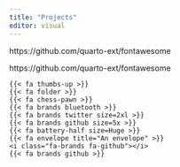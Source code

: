```yaml
---
title: "Projects"
editor: visual
---
```


https://github.com/quarto-ext/fontawesome

https://github.com/quarto-ext/fontawesome



    {{< fa thumbs-up >}} 
    {{< fa folder >}}
    {{< fa chess-pawn >}}
    {{< fa brands bluetooth >}}
    {{< fa brands twitter size=2xl >}}
    {{< fa brands github size=5x >}}
    {{< fa battery-half size=Huge >}}
    {{< fa envelope title="An envelope" >}}
    <i class="fa-brands fa-github"></i>
    {{< fa brands github >}}
